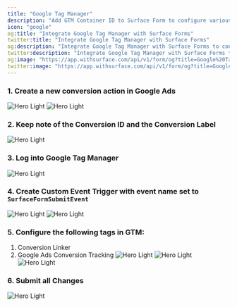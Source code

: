 ```yaml
---
title: "Google Tag Manager"
description: "Add GTM Container ID to Surface Form to configure various marketing tags from a single place."
icon: "google"
og:title: "Integrate Google Tag Manager with Surface Forms"
twitter:title: "Integrate Google Tag Manager with Surface Forms"
og:description: "Integrate Google Tag Manager with Surface Forms to configure various marketing tags from a single place."
twitter:description: "Integrate Google Tag Manager with Surface Forms to configure various marketing tags from a single place."
og:image: "https://app.withsurface.com/api/v1/form/og?title=Google%20Tag%20Manager%20Integration"
twitter:image: "https://app.withsurface.com/api/v1/form/og?title=Google%20Tag%20Manager%20Integration"
---
```


### 1. Create a new conversion action in Google Ads

  <CardGroup cols={2}>
    <img className="block" src="/images/gtm/gtm_1.png" alt="Hero Light" />
    <img className="block" src="/images/gtm/gtm_2.png" alt="Hero Light" />
  </CardGroup>

### 2. Keep note of the Conversion ID and the Conversion Label

  <img className="block" src="/images/gtm/gtm_3.png" alt="Hero Light" />

### 3. Log into Google Tag Manager

  <img className="block" src="/images/gtm/gtm_4.png" alt="Hero Light" />

### 4. Create Custom Event Trigger with event name set to `SurfaceFormSubmitEvent`

  <img className="block" src="/images/gtm/gtm_5.png" alt="Hero Light" />
  <img className="block" src="/images/gtm/gtm_6.png" alt="Hero Light" />

### 5. Configure the following tags in GTM:

1. Conversion Linker
2. Google Ads Conversion Tracking
   <Accordion title="Click to expand">
     <Tabs>
       <Tab title="Conversion Linker">
        <CardGroup cols={2}>
          <img className="block" src="/images/gtm/gtm_8.png" alt="Hero Light" />
          <img className="block" src="/images/gtm/gtm_10.png" alt="Hero Light" />
        </CardGroup>
       </Tab>
       <Tab title="Google Ads Conversion Tracking">
         <img className="block" src="/images/gtm/gtm_9.png" alt="Hero Light" />
       </Tab>
     </Tabs>
   </Accordion>

### 6. Submit all Changes

  <img className="block" src="/images/gtm/gtm_11.png" alt="Hero Light" />
